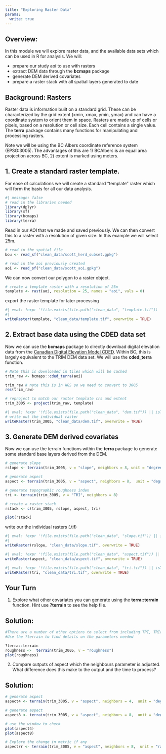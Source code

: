 ```yaml
---
title: "Exploring Raster Data"
params:
  write: true
---
```


## Overview:

In this module we will explore raster data, and the available data sets which can be used in R for analysis. We will:

- prepare our study aoi to use with rasters 
- extract DEM data through the **bcmaps** package 
- generate DEM derived covariates
- prepare a raster stack with all spatial layers generated to date

## Background: Rasters

Raster data is information built on a standard grid. These can be characterized by the grid extent (xmin, xmax, ymin, ymax) and can have a coordinate system to orient them in space. Rasters are made up of cells or pixels, based on a resolution or cell size. Each cell contains a single value. The **terra** package contains many functions for manipulating and processing rasters.

Note we will be using the BC Albers coordinate reference system (EPSG:3005). The advantages of this are 1) BCAlbers is an equal area projection across BC, 2) extent is marked using meters.

## 1. Create a standard raster template.

For ease of calculations we will create a standard "template" raster which will form the basis for all our data analysis.

```r
#| message: false
# read in the libraries needed
library(dplyr)
library(sf)
library(bcmaps)
library(terra)

```

Read in our AOI that we made and saved previously. We can then convert this to a raster with a resolution of given size. In this example we will select 25m.

```r
# read in the spatial file
bou <- read_sf("clean_data/scott_herd_subset.gpkg")

```

```r
# read in the aoi previously created
aoi <- read_sf("clean_data/scott_aoi.gpkg")

```

We can now convert our polygon to a raster object.

```r
# create a template raster with a resolution of 25m
template <- rast(aoi, resolution = 25, names = "aoi", vals = 0)

```

export the raster template for later processing

```r
#| eval: !expr '!file.exists(file.path("clean_data", "template.tif")) || isTRUE(params$write)'
#| 
writeRaster(template, "clean_data/template.tif", overwrite = TRUE)

```

## 2. Extract base data using the CDED data set

Now we can use the **bcmaps** package to directly download digital elevation data from the [Canadian Digital Elevation Model CDED](https://rdrr.io/github/bcgov/bcmaps/man/cded.html). Within BC, this is largely equivalent to the TRIM DEM data set. We will use the **cded_terra** function.

```r
# Note this is downloaded in tiles which will be cached 
trim_raw <- bcmaps::cded_terra(aoi)

trim_raw # note this is in WGS so we need to convert to 3005
res(trim_raw)

# reproject to match our raster template crs and extent
trim_3005 <- project(trim_raw, template)

```

```r
#| eval: !expr '!file.exists(file.path("clean_data", "dem.tif")) || isTRUE(params$write)'
# write out the individual raster
writeRaster(trim_3005, "clean_data/dem.tif", overwrite = TRUE) 

```

## 3. Generate DEM derived covariates

Now we can use the terrain functions within the **terra** package to generate some standard base layers derived from the DEM.

```r
# generate slope 
rslope <- terrain(trim_3005, v = "slope", neighbors = 8, unit = "degrees") 

# generate aspect
aspect <- terrain(trim_3005, v = "aspect", neighbors = 8,  unit = "degrees") 

# generate topographic roughness index
tri <- terrain(trim_3005, v = "TRI", neighbors = 8)

# create a raster stack
rstack <- c(trim_3005, rslope, aspect, tri)

plot(rstack)

```

write our the individual rasters (.tif)

```r
#| eval: !expr '!file.exists(file.path("clean_data", "slope.tif")) || isTRUE(params$write)'
#| 
writeRaster(rslope, "clean_data/slope.tif", overwrite = TRUE) 

```

```r
#| eval: !expr '!file.exists(file.path("clean_data", "aspect.tif")) || isTRUE(params$write)'
writeRaster(aspect, "clean_data/aspect.tif", overwrite = TRUE) 

```

```r
#| eval: !expr '!file.exists(file.path("clean_data", "tri.tif")) || isTRUE(params$write)'
writeRaster(tri, "clean_data/tri.tif", overwrite = TRUE) 

```

## Your Turn

1.  Explore what other covariates you can generate using the **terra::terrain** function. Hint use **?terrain** to see the help file.

::: {.callout-tip collapse="true"}
## Solution:

```r
#There are a number of other options to select from including TPI, TRIriley, roughness, flowdir. 
#Use the ?terrain to find details on the parameters needed

?terra::terrain
roughness <-  terrain(trim_3005, v = "roughness") 
plot(roughness)

```
:::

2.  Compare outputs of aspect which the neighbours parameter is adjusted. What difference does this make to the output and the time to process?

::: {.callout-tip collapse="true"}
## Solution:

```r
# generate aspect
aspect4 <- terrain(trim_3005, v = "aspect", neighbors = 4,  unit = "degrees") 

# generate aspect
aspect8 <- terrain(trim_3005, v = "aspect", neighbors = 8,  unit = "degrees") 

# use the window to check 
plot(aspect4)
plot(aspect8)

# Explore the change in metric if any
aspectrr <- terrain(trim_3005, v = "aspect", neighbors = 8,  unit = "radians") 

```
:::
